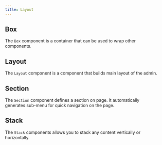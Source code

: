 ```yaml
---
title: Layout
---
```



## Box

The `Box` component is a container that can be used to wrap other components.

<Box />

## Layout

The `Layout` component is a component that builds main layout of the admin.

<Layout />

## Section

The `Section` component defines a section on page. It automatically generates sub-menu for quick navigation on the page.

<Section />

## Stack

The `Stack` components allows you to stack any content vertically or horizontally.

<Stack />
